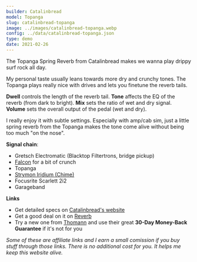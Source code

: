 ```yaml
---
builder: Catalinbread
model: Topanga
slug: catalinbread-topanga
image: ../images/catalinbread-topanga.webp
config: ../data/catalinbread-topanga.json
type: demo
date: 2021-02-26
---
```


The Topanga Spring Reverb from Catalinbread makes we wanna play drippy surf rock all day.

My personal taste usually leans towards more dry and crunchy tones. The Topanga plays really nice with drives and lets you finetune the reverb tails.

**Dwell** controls the length of the reverb tail. **Tone** affects the EQ of the reverb (from dark to bright). **Mix** sets the ratio of wet and dry signal. **Volume** sets the overall output of the pedal (wet and dry).

I really enjoy it with subtle settings. Especially with amp/cab sim, just a little spring reverb from the Topanga makes the tone come alive without being too much "on the nose".

**Signal chain**:

- Gretsch Electromatic (Blacktop Filtertrons, bridge pickup)
- [Falcon](/demos/crazy-tube-circuits-falcon) for a bit of crunch
- Topanga
- [Strymon Iridium (Chime)](/demos/strymon-iridium)
- Focusrite Scarlett 2i2
- Garageband

**Links**

- Get detailed specs on [Catalinbread's website](https://catalinbread.com/products/topanga)
- Get a good deal on it on [Reverb](https://reverb.grsm.io/loopydemos-catalinbread-topanga)
- Try a new one from [Thomann](https://www.thomann.de/intl/catalinbread_topanga.htm?partner_id=15606) and use their great **30-Day Money-Back Guarantee** if it's not for you

_Some of these are affiliate links and I earn a small comission if you buy stuff through those links. There is no additional cost for you. It helps me keep this website alive._
